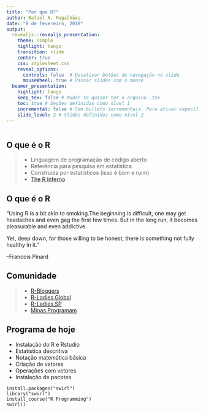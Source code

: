 ```yaml
---
title: "Por que R?"
author: Rafael N. Magalhães
date: "8 de fevereiro, 2019"
output: 
  revealjs::revealjs_presentation:
    theme: simple
    highlight: tango
    transition: slide
    center: true
    css: stylesheet.css
    reveal_options:
      controls: false  # Desativar botões de navegação no slide
      mouseWheel: true # Passar slides com o mouse
  beamer_presentation:
    highlight: tango
    keep_tex: false # Mudar se quiser ter o arquivo .tex
    toc: true # Seções definidas como nível 1
    incremental: false # Sem bullets incrementais. Para ativar específ., usar >-
    slide_level: 2 # Slides definidos como nível 2
---
```


```r

```
## O que é o R 
>- Linguagem de programação de código aberto
>- Referência para pesquisa em estatística
>- Construída por estatísticos (isso é bom e ruim)
>- [The R Inferno](https://www.burns-stat.com/pages/Tutor/R_inferno.pdf)



## O que é o R
"Using R is a bit akin to smoking.The beginning is difficult, one may get headaches and even gag the first few times. But in the long run, it becomes pleasurable and even addictive. 

Yet, deep down, for those willing to be honest, there is something not fully healthy in it.“

--Francois Pinard

## Comunidade
>- [R-Bloggers](https://www.r-bloggers.com/)
>- [R-Ladies Global](https://rladies.org/)
>- [R-Ladies SP](https://www.meetup.com/pt-BR/R-Ladies-Sao-Paulo/)
>- [Minas Programam](https://minasprogramam.com/quem-faz/)

## Programa de hoje
- Instalação do R e Rstudio
- Estatística descritiva
- Notação matemática básica
- Criação de vetores
- Operações com vetores
- Instalação de pacotes

  
  
```
install.packages("swirl")
library("swirl")
install_course("R Programming")
swirl()
```





